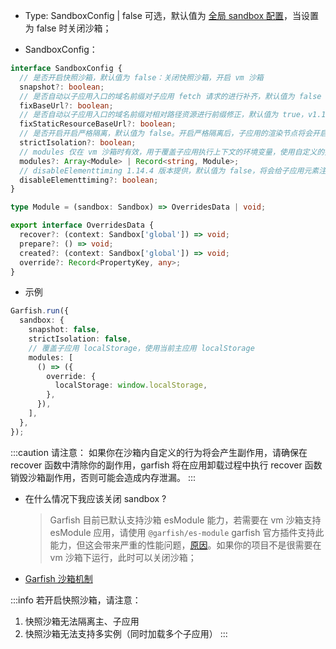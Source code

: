 
- Type: <Highlight> SandboxConfig | false </Highlight>可选，默认值为 [全局 sandbox 配置](/api/run#sandbox)，当设置为 false 时关闭沙箱；

- SandboxConfig：

```ts
interface SandboxConfig {
  // 是否开启快照沙箱，默认值为 false：关闭快照沙箱，开启 vm 沙箱
  snapshot?: boolean;
  // 是否自动以子应用入口的域名前缀对子应用 fetch 请求的进行补齐，默认值为 false
  fixBaseUrl?: boolean;
  // 是否自动以子应用入口的域名前缀对相对路径资源进行前缀修正，默认值为 true，v1.15.0 版本提供
  fixStaticResourceBaseUrl?: boolean;
  // 是否开启开启严格隔离，默认值为 false。开启严格隔离后，子应用的渲染节点将会开启 Shadow DOM close 模式，并且子应用的查询和添加行为仅会在 DOM 作用域内进行
  strictIsolation?: boolean;
  // modules 仅在 vm 沙箱时有效，用于覆盖子应用执行上下文的环境变量，使用自定义的执行上下文，默认值为[]
  modules?: Array<Module> | Record<string, Module>;
  // disableElementtiming 1.14.4 版本提供，默认值为 false，将会给子应用元素注入 elementtiming 属性，可以通过此属性获取子应用元素的加载时间
  disableElementtiming?: boolean;
}

type Module = (sandbox: Sandbox) => OverridesData | void;

export interface OverridesData {
  recover?: (context: Sandbox['global']) => void;
  prepare?: () => void;
  created?: (context: Sandbox['global']) => void;
  override?: Record<PropertyKey, any>;
}
```

- 示例

```ts
Garfish.run({
  sandbox: {
    snapshot: false,
    strictIsolation: false,
    // 覆盖子应用 localStorage，使用当前主应用 localStorage
    modules: [
      () => ({
        override: {
          localStorage: window.localStorage,
        },
      }),
    ],
  },
});
```

:::caution
请注意：
如果你在沙箱内自定义的行为将会产生副作用，请确保在 recover 函数中清除你的副作用，garfish 将在应用卸载过程中执行 recover 函数销毁沙箱副作用，否则可能会造成内存泄漏。
:::

- 在什么情况下我应该关闭 sandbox ?

  > Garfish 目前已默认支持沙箱 esModule 能力，若需要在 vm 沙箱支持 esModule 应用，请使用 `@garfish/es-module` garfish 官方插件支持此能力，但这会带来严重的性能问题，[原因](/issues/#esmodule)。如果你的项目不是很需要在 vm 沙箱下运行，此时可以关闭沙箱；

- [Garfish 沙箱机制](/guide/sandbox)

:::info
若开启快照沙箱，请注意：

1. 快照沙箱无法隔离主、子应用
2. 快照沙箱无法支持多实例（同时加载多个子应用）
   :::
